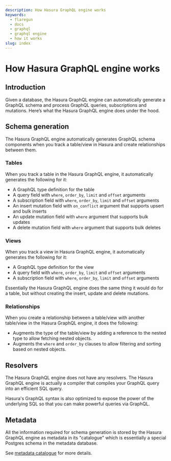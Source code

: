 ```yaml
---
description: How Hasura GraphQL engine works
keywords:
  - flaregun
  - docs
  - graphql
  - graphql engine
  - how it works
slug: index
---
```


# How Hasura GraphQL engine works

## Introduction

Given a database, the Hasura GraphQL engine can automatically generate a GraphQL schema and process GraphQL queries, subscriptions and mutations. Here’s what the Hasura GraphQL engine does under the hood.

## Schema generation

The Hasura GraphQL engine automatically generates GraphQL schema components when you track a table/view in Hasura and create relationships between them.

### Tables

When you track a table in the Hasura GraphQL engine, it automatically generates the following for it:

- A GraphQL type definition for the table
- A query field with `where`, `order_by`, `limit` and `offset` arguments
- A subscription field with `where`, `order_by`, `limit` and `offset` arguments
- An insert mutation field with `on_conflict` argument that supports upsert and bulk inserts
- An update mutation field with `where` argument that supports bulk updates
- A delete mutation field with `where` argument that supports bulk deletes

### Views

When you track a view in Hasura GraphQL engine, it automatically generates the following for it:

- A GraphQL type definition for the view
- A query field with `where`, `order_by`, `limit` and `offset` arguments
- A subscription field with `where`, `order_by`, `limit` and `offset` arguments

Essentially the Hasura GraphQL engine does the same thing it would do for a table, but without creating the insert, update and delete mutations.

### Relationships

When you create a relationship between a table/view with another table/view in the Hasura GraphQL engine, it does the following:

- Augments the type of the table/view by adding a reference to the nested type to allow fetching nested objects.
- Augments the `where` and `order_by` clauses to allow filtering and sorting based on nested objects.

## Resolvers

The Hasura GraphQL engine does not have any resolvers. The Hasura GraphQL engine is actually a compiler that compiles your GraphQL query into an efficient SQL query.

Hasura's GraphQL syntax is also optimized to expose the power of the underlying SQL so that you can make powerful queries via GraphQL.

## Metadata

All the information required for schema generation is stored by the Hasura GraphQL engine as metadata in its "catalogue" which is essentially a special Postgres schema in the metadata database.

See [metadata catalogue](/graphql/core/how-it-works/metadata-schema.mdx) for more details.
